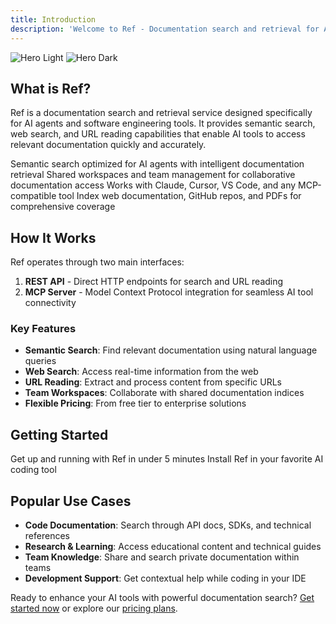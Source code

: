 ```yaml
---
title: Introduction
description: 'Welcome to Ref - Documentation search and retrieval for AI agents'
---
```


<img
  className="block dark:hidden"
  src="/images/hero-light.png"
  alt="Hero Light"
/>
<img
  className="hidden dark:block"
  src="/images/hero-dark.png"
  alt="Hero Dark"
/>

## What is Ref?

Ref is a documentation search and retrieval service designed specifically for AI agents and software engineering tools. It provides semantic search, web search, and URL reading capabilities that enable AI tools to access relevant documentation quickly and accurately.

<CardGroup cols={2}>
  <Card
    title="AI-Native Search"
    icon="magnifying-glass"
    href="/features/search"
  >
    Semantic search optimized for AI agents with intelligent documentation retrieval
  </Card>
  <Card
    title="Team Collaboration"
    icon="users"
    href="/features/teams"
  >
    Shared workspaces and team management for collaborative documentation access
  </Card>
  <Card
    title="Universal Integration"
    icon="puzzle-piece"
    href="/installation/overview"
  >
    Works with Claude, Cursor, VS Code, and any MCP-compatible tool
  </Card>
  <Card
    title="Flexible Indexing"
    icon="database"
    href="/features/indexing"
  >
    Index web documentation, GitHub repos, and PDFs for comprehensive coverage
  </Card>
</CardGroup>

## How It Works

Ref operates through two main interfaces:

1. **REST API** - Direct HTTP endpoints for search and URL reading
2. **MCP Server** - Model Context Protocol integration for seamless AI tool connectivity

### Key Features

- **Semantic Search**: Find relevant documentation using natural language queries
- **Web Search**: Access real-time information from the web
- **URL Reading**: Extract and process content from specific URLs
- **Team Workspaces**: Collaborate with shared documentation indices
- **Flexible Pricing**: From free tier to enterprise solutions

## Getting Started

<CardGroup cols={2}>
  <Card
    title="Quickstart Guide"
    icon="rocket"
    href="/quickstart"
  >
    Get up and running with Ref in under 5 minutes
  </Card>
  <Card
    title="Installation"
    icon="download"
    href="/installation/overview"
  >
    Install Ref in your favorite AI coding tool
  </Card>
</CardGroup>

## Popular Use Cases

- **Code Documentation**: Search through API docs, SDKs, and technical references
- **Research & Learning**: Access educational content and technical guides
- **Team Knowledge**: Share and search private documentation within teams
- **Development Support**: Get contextual help while coding in your IDE

Ready to enhance your AI tools with powerful documentation search? [Get started now](/quickstart) or explore our [pricing plans](/pricing).
